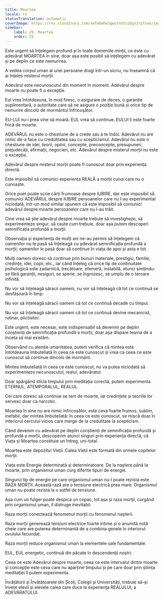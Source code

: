 ```yaml
---
title: Moartea
locale: ro
statusTranslation: automatic
coverImage: https://res.cloudinary.com/xmfm6mhw3gwctndtcubgx2rptnae/image/upload/v1740337243/small_cover_educacion_fundamental_a051170f1c.webp
sidebar:
    label: 29. Moartea
    order: 29
---
```

Este urgent să înțelegem profund și în toate domeniile minții, ce este cu adevărat MOARTEA în sine, doar așa este posibil să înțelegem cu adevărat și pe deplin ce este nemurirea.

A vedea corpul uman al unei persoane dragi într-un sicriu, nu înseamnă că ai înțeles misterul morții.

Adevărul este necunoscutul din moment în moment. Adevărul despre moarte nu poate fi o excepție.

Eul vrea întotdeauna, în mod firesc, o asigurare de deces, o garanție suplimentară, o autoritate care să ne asigure o poziție bună și orice tip de nemurire dincolo de mormântul înfricoșător.

EU-LUI nu-i prea vine să moară. EUL vrea să continue. EULUI îi este foarte frică de moarte.

ADEVĂRUL nu este o chestiune de a crede sau a te îndoi. Adevărul nu are nimic de-a face cu credulitatea sau cu scepticismul. Adevărul nu este o chestiune de idei, teorii, opinii, concepte, preconcepte, presupuneri, prejudecăți, afirmații, negocieri, etc. Adevărul despre misterul morții nu este o excepție.

Adevărul despre misterul morții poate fi cunoscut doar prin experiența directă.

Este imposibil să comunici experiența REALĂ a morții cuiva care nu o cunoaște.

Orice poet poate scrie cărți frumoase despre IUBIRE, dar este imposibil să comunici ADEVĂRUL despre IUBIRE persoanelor care nu l-au experimentat niciodată, într-un mod similar spunem că este imposibil să comunici adevărul despre moarte persoanelor care nu l-au trăit.

Cine vrea să știe adevărul despre moarte trebuie să investigheze, să experimenteze singur, să caute cum trebuie, doar așa putem descoperi semnificația profundă a morții.

Observația și experiența de mulți ani ne-au permis să înțelegem că oamenilor nu le pasă să înțeleagă cu adevărat semnificația profundă a morții; oamenilor le pasă doar să continue în viața de apoi și asta e tot.

Mulți oameni doresc să continue prin bunuri materiale, prestigiu, familie, credințe, idei, copii, etc., iar când înțeleg că orice tip de continuitate psihologică este zadarnică, trecătoare, efemeră, instabilă, atunci simțindu-se fără garanții, nesiguri, se sperie, se îngrozesc, se umplu de o teroare infinită.

Nu vor să înțeleagă săracii oameni, nu vor să înțeleagă că tot ce continuă se desfășoară în timp.

Nu vor să înțeleagă săracii oameni că tot ce continuă decade cu timpul.

Nu vor să înțeleagă săracii oameni că tot ce continuă devine mecanicist, rutinar, plictisitor.

Este urgent, este necesar, este indispensabil să devenim pe deplin conștienți de semnificația profundă a morții, doar așa dispare teama de a înceta să mai existăm.

Observând cu atenție umanitatea, putem verifica că mintea este întotdeauna îmbuteliată în ceea ce este cunoscut și vrea ca ceea ce este cunoscut să continue dincolo de mormânt.

Mintea îmbuteliată în ceea ce este cunoscut, nu va putea niciodată să experimenteze necunoscutul, realul, adevăratul.

Doar spărgând sticla timpului prin meditația corectă, putem experimenta ETERNUL, ATEMPORALUL, REALUL.

Cei care doresc să continue se tem de moarte, iar credințele și teoriile lor servesc doar ca narcotic.

Moartea în sine nu are nimic înfricoșător, este ceva foarte frumos, sublim, inefabil, dar mintea îmbuteliată: în ceea ce este cunoscut, se mișcă doar în interiorul cercului vicios care merge de la credulitate la scepticism.

Când devenim cu adevărat pe deplin conștienți de semnificația profundă și profundă a morții, descoperim atunci singuri prin experiența directă, că Viața și Moartea constituie un întreg, uni-total.

Moartea este depozitul Vieții. Calea Vieții este formată din urmele copitelor morții.

Viața este Energie determinată și determinatoare. De la naștere până la moarte, prin organismul uman curg diferite tipuri de energie.

Singurul tip de energie pe care organismul uman nu-l poate rezista este RAZA MORȚII. Această rază are o tensiune electrică prea mare. Organismul uman nu poate rezista la o astfel de tensiune.

Așa cum un fulger poate despica un copac, tot așa și raza morții, curgând prin organismul uman, îl distruge inevitabil.

Raza morții conectează fenomenul morții cu fenomenul nașterii.

Raza morții generează tensiuni electrice foarte intime și o anumită notă cheie care are puterea determinantă de a combina genele în interiorul ovulului fecundat.

Raza morții reduce organismul uman la elementele sale fundamentale.

EUL, EUL energetic, continuă din păcate în descendenții noștri.

Ceea ce este Adevărul despre moarte, ceea ce este intervalul dintre moarte și concepție este ceva care nu aparține timpului și pe care doar prin știința meditației îl putem experimenta.

Învățătorii și Învățătoarele din Școli, Colegii și Universități, trebuie să-și învețe elevii și elevele calea care duce la experiența REALULUI, a ADEVĂRATULUI.

